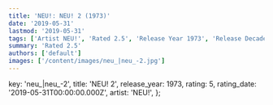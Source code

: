 ```yaml
---
title: 'NEU!: NEU! 2 (1973)'
date: '2019-05-31'
lastmod: '2019-05-31'
tags: ['Artist NEU!', 'Rated 2.5', 'Release Year 1973', 'Release Decade 1970']
summary: 'Rated 2.5'
authors: ['default']
images: ['/content/images/neu_|neu_-2.jpg']
---
```


  key: 'neu_|neu_-2',
  title: 'NEU! 2',
  release_year: 1973,
  rating: 5,
  rating_date: '2019-05-31T00:00:00.000Z',
  artist: 'NEU!',
};

<MusicRating data={data} />
